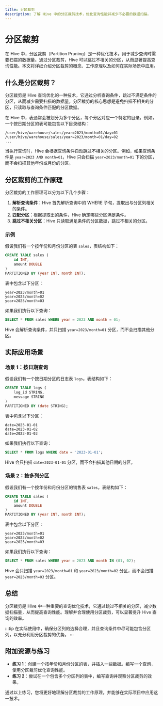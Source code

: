 ```yaml
---
title: 分区裁剪
description: 了解 Hive 中的分区裁剪技术，优化查询性能并减少不必要的数据扫描。
---
```


# 分区裁剪

在 Hive 中，分区裁剪（Partition Pruning）是一种优化技术，用于减少查询时需要扫描的数据量。通过分区裁剪，Hive 可以跳过不相关的分区，从而显著提高查询性能。本文将详细介绍分区裁剪的概念、工作原理以及如何在实际场景中应用。

## 什么是分区裁剪？

分区裁剪是 Hive 查询优化的一种技术，它通过分析查询条件，跳过不满足条件的分区，从而减少需要扫描的数据量。分区裁剪的核心思想是避免扫描不相关的分区，只读取与查询条件匹配的分区数据。

在 Hive 中，表通常会被划分为多个分区，每个分区对应一个特定的目录。例如，一个按日期分区的表可能包含以下目录结构：

```
/user/hive/warehouse/sales/year=2023/month=01/day=01
/user/hive/warehouse/sales/year=2023/month=01/day=02
...
```

当执行查询时，Hive 会根据查询条件自动跳过不相关的分区。例如，如果查询条件是 `year=2023 AND month=01`，Hive 只会扫描 `year=2023/month=01` 下的分区，而不会扫描其他年份或月份的分区。

## 分区裁剪的工作原理

分区裁剪的工作原理可以分为以下几个步骤：

1. **解析查询条件**：Hive 首先解析查询中的 WHERE 子句，提取出与分区列相关的条件。
2. **匹配分区**：根据提取出的条件，Hive 确定哪些分区满足条件。
3. **跳过不相关分区**：Hive 只读取满足条件的分区数据，跳过不相关的分区。

### 示例

假设我们有一个按年份和月份分区的表 `sales`，表结构如下：

```sql
CREATE TABLE sales (
    id INT,
    amount DOUBLE
)
PARTITIONED BY (year INT, month INT);
```

表中包含以下分区：

```
year=2023/month=01
year=2023/month=02
year=2023/month=03
```

如果我们执行以下查询：

```sql
SELECT * FROM sales WHERE year = 2023 AND month = 01;
```

Hive 会解析查询条件，并只扫描 `year=2023/month=01` 分区，而不会扫描其他分区。

## 实际应用场景

### 场景 1：按日期查询

假设我们有一个按日期分区的日志表 `logs`，表结构如下：

```sql
CREATE TABLE logs (
    log_id STRING,
    message STRING
)
PARTITIONED BY (date STRING);
```

表中包含以下分区：

```
date=2023-01-01
date=2023-01-02
date=2023-01-03
```

如果我们执行以下查询：

```sql
SELECT * FROM logs WHERE date = '2023-01-01';
```

Hive 会只扫描 `date=2023-01-01` 分区，而不会扫描其他日期的分区。

### 场景 2：按多列分区

假设我们有一个按年份和月份分区的销售表 `sales`，表结构如下：

```sql
CREATE TABLE sales (
    id INT,
    amount DOUBLE
)
PARTITIONED BY (year INT, month INT);
```

表中包含以下分区：

```
year=2023/month=01
year=2023/month=02
year=2023/month=03
```

如果我们执行以下查询：

```sql
SELECT * FROM sales WHERE year = 2023 AND month IN (01, 02);
```

Hive 会只扫描 `year=2023/month=01` 和 `year=2023/month=02` 分区，而不会扫描 `year=2023/month=03` 分区。

## 总结

分区裁剪是 Hive 中一种重要的查询优化技术，它通过跳过不相关的分区，减少数据扫描量，从而提高查询性能。理解并合理使用分区裁剪，可以显著提升 Hive 查询的效率。

:::tip
在实际使用中，确保分区列的选择合理，并且查询条件中尽可能包含分区列，以充分利用分区裁剪的优势。
:::

## 附加资源与练习

- **练习 1**：创建一个按年份和月份分区的表，并插入一些数据。编写一个查询，使用分区裁剪优化查询性能。
- **练习 2**：尝试在一个包含多个分区列的表中，编写查询并观察分区裁剪的效果。

通过以上练习，您将更好地理解分区裁剪的工作原理，并能够在实际项目中应用这一技术。
